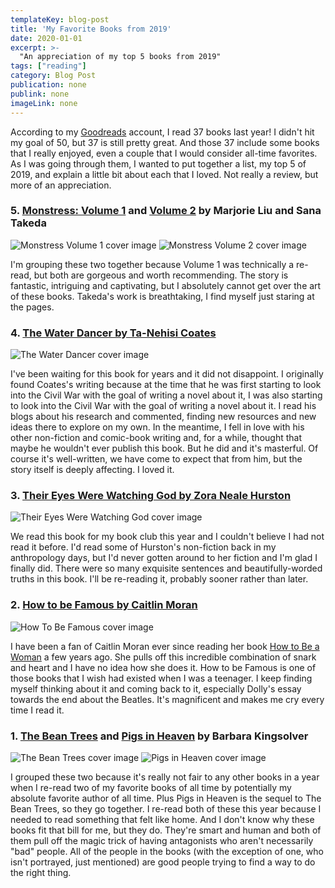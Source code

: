 ```yaml
---
templateKey: blog-post
title: 'My Favorite Books from 2019'
date: 2020-01-01
excerpt: >-
  "An appreciation of my top 5 books from 2019"
tags: ["reading"]
category: Blog Post
publication: none
publink: none
imageLink: none
---
```


According to my [Goodreads](https://www.goodreads.com/user/show/139593-katy) account, I read 37 books last year! I didn't hit my goal of 50, but 37 is still pretty great. And those 37 include some books that I really enjoyed, even a couple that I would consider all-time favorites. As I was going through them, I wanted to put together a list, my top 5 of 2019, and explain a little bit about each that I loved. Not really a review, but more of an appreciation.

### 5. [Monstress: Volume 1](https://www.indiebound.org/book/9781632157096) and [Volume 2](https://www.indiebound.org/book/9781534300415) by Marjorie Liu and Sana Takeda

![Monstress Volume 1 cover image](/img/monstress-vol-1-cover.jpg) ![Monstress Volume 2 cover image](/img/monstress-vol-2-cover.jpg)

I'm grouping these two together because Volume 1 was technically a re-read, but both are gorgeous and worth recommending. The story is fantastic, intriguing and captivating, but I absolutely cannot get over the art of these books. Takeda's work is breathtaking, I find myself just staring at the pages.

### 4. [The Water Dancer by Ta-Nehisi Coates](https://www.indiebound.org/book/9780399590597)

![The Water Dancer cover image](/img/the-water-dancer-cover.jpg)

I've been waiting for this book for years and it did not disappoint. I originally found Coates's writing because at the time that he was first starting to look into the Civil War with the goal of writing a novel about it, I was also starting to look into the Civil War with the goal of writing a novel about it. I read his blogs about his research and commented, finding new resources and new ideas there to explore on my own. In the meantime, I fell in love with his other non-fiction and comic-book writing and, for a while, thought that maybe he wouldn't ever publish this book. But he did and it's masterful. Of course it's well-written, we have come to expect that from him, but the story itself is deeply affecting. I loved it.

### 3. [Their Eyes Were Watching God by Zora Neale Hurston](https://www.indiebound.org/book/9780061120060)

![Their Eyes Were Watching God cover image](/img/their-eyes-were-watching-god-cover.jpg)

We read this book for my book club this year and I couldn't believe I had not read it before. I'd read some of Hurston's non-fiction back in my anthropology days, but I'd never gotten around to her fiction and I'm glad I finally did. There were so many exquisite sentences and beautifully-worded truths in this book. I'll be re-reading it, probably sooner rather than later.

### 2. [How to be Famous by Caitlin Moran](https://www.indiebound.org/book/9780062433787)

![How To Be Famous cover image](/img/how-to-be-famous-cover.jpg)

I have been a fan of Caitlin Moran ever since reading her book [How to Be a Woman](https://www.indiebound.org/book/9780062124296) a few years ago. She pulls off this incredible combination of snark and heart and I have no idea how she does it. How to be Famous is one of those books that I wish had existed when I was a teenager. I keep finding myself thinking about it and coming back to it, especially Dolly's essay towards the end about the Beatles. It's magnificent and makes me cry every time I read it.

### 1. [The Bean Trees](https://www.indiebound.org/book/9780062277756) and [Pigs in Heaven](https://www.indiebound.org/book/9780062277763) by Barbara Kingsolver

![The Bean Trees cover image](/img/bean-trees-cover.jpg) ![Pigs in Heaven cover image](/img/pigs-in-heaven-cover.jpg)

I grouped these two because it's really not fair to any other books in a year when I re-read two of my favorite books of all time by potentially my absolute favorite author of all time. Plus Pigs in Heaven is the sequel to The Bean Trees, so they go together. I re-read both of these this year because I needed to read something that felt like home. And I don't know why these books fit that bill for me, but they do. They're smart and human and both of them pull off the magic trick of having antagonists who aren't necessarily "bad" people. All of the people in the books (with the exception of one, who isn't portrayed, just mentioned) are good people trying to find a way to do the right thing.